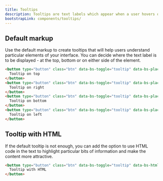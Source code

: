 ```yaml
---
title: Tooltips
description: Tooltips are text labels which appear when a user hovers over an interface element. They explain the interface elements that may be unclear for users and guide them when they need help. If used properly, tooltips can significantly enhance user experience and add value to your website or software.
bootstrapLink: components/tooltips/
---
```


## Default markup

Use the default markup to create tooltips that will help users understand particular elements of your interface. You can decide where the text label is to be displayed - at the top, bottom or on either side of the element.

```html code example centered separated
<button type="button" class="btn" data-bs-toggle="tooltip" data-bs-placement="top" title="Tooltip on top">
  Tooltip on top
</button>
<button type="button" class="btn" data-bs-toggle="tooltip" data-bs-placement="right" title="Tooltip on right">
  Tooltip on right
</button>
<button type="button" class="btn" data-bs-toggle="tooltip" data-bs-placement="bottom" title="Tooltip on bottom">
  Tooltip on bottom
</button>
<button type="button" class="btn" data-bs-toggle="tooltip" data-bs-placement="left" title="Tooltip on left">
  Tooltip on left
</button>
```

## Tooltip with HTML

If the default tooltip is not enough, you can add the option to use HTML code in the text to highlight particular bits of information and make the content more attractive.

```html code example height="7rem"
<button type="button" class="btn" data-bs-toggle="tooltip" data-bs-html="true" title="<em>Tooltip</em> <u>with</u> <b>HTML</b>">
  Tooltip with HTML
</button>
```
